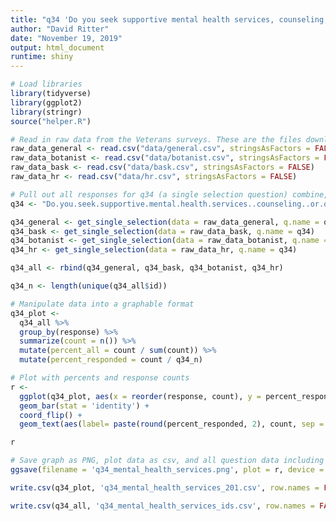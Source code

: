 ```yaml
---
title: "q34 'Do you seek supportive mental health services, counseling, or other therapy within or outside of the VA?' (Veterans)"
author: "David Ritter"
date: "November 19, 2019"
output: html_document
runtime: shiny
---
```


```r
# Load libraries
library(tidyverse)
library(ggplot2)
library(stringr)
source("helper.R")
```

```r
# Read in raw data from the Veterans surveys. These are the files downloaded from survey monkey saved as a .csv
raw_data_general <- read.csv("data/general.csv", stringsAsFactors = FALSE)
raw_data_botanist <- read.csv("data/botanist.csv", stringsAsFactors = FALSE)
raw_data_bask <- read.csv("data/bask.csv", stringsAsFactors = FALSE)
raw_data_hr <- read.csv("data/hr.csv", stringsAsFactors = FALSE)
```

```r
# Pull out all responses for q34 (a single selection question) combine, then determine 'question n'
q34 <- "Do.you.seek.supportive.mental.health.services..counseling..or.other.therapy.within.or.outside.of.the.VA."

q34_general <- get_single_selection(data = raw_data_general, q.name = q34)
q34_bask <- get_single_selection(data = raw_data_bask, q.name = q34)
q34_botanist <- get_single_selection(data = raw_data_botanist, q.name = q34)
q34_hr <- get_single_selection(data = raw_data_hr, q.name = q34)

q34_all <- rbind(q34_general, q34_bask, q34_botanist, q34_hr)

q34_n <- length(unique(q34_all$id))
```

```r
# Manipulate data into a graphable format
q34_plot <- 
  q34_all %>%
  group_by(response) %>%
  summarize(count = n()) %>%
  mutate(percent_all = count / sum(count)) %>%
  mutate(percent_responded = count / q34_n)
```

```r
# Plot with percents and response counts
r <- 
  ggplot(q34_plot, aes(x = reorder(response, count), y = percent_responded)) +
  geom_bar(stat = 'identity') +
  coord_flip() +
  geom_text(aes(label= paste(round(percent_responded, 2), count, sep = "***")))

r
```

```r
# Save graph as PNG, plot data as csv, and all question data including response IDs as csv (save question n and N at end of plot file as "_x.x")
ggsave(filename = 'q34_mental_health_services.png', plot = r, device = 'png')

write.csv(q34_plot, 'q34_mental_health_services_201.csv', row.names = FALSE)

write.csv(q34_all, 'q34_mental_health_services_ids.csv', row.names = FALSE)
```
